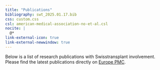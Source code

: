 ```yaml
---
title: "Publications"
bibliography: swt_2025.01.17.bib
css: custom.css
csl: american-medical-association-no-et-al.csl
nocite: |
  @*
link-external-icon: true
link-external-newwindow: true
---
```


Below is a list of research publications with Swisstransplant involvement. Please find the latest publications directly on [Europe PMC](https://europepmc.org/search?query=%28AFF%3A%22Swisstransplant%22%29&page=1&sortBy=FIRST_PDATE_D%2Bdesc).

::: {#refs entry-spacing="1"}
:::
